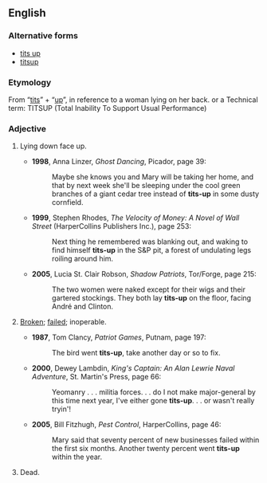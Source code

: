 ==English==

===Alternative forms===
* [[tits up]]
* [[titsup]]

===Etymology===
From “[[tits]]” + “[[up]]”, in reference to a woman lying on her back.
or a Technical term:
TITSUP (Total Inability To Support Usual Performance)

===Adjective===
{{en-adj|-}}

# {{context|idiomatic|slang|usually of a woman|usually naked|lang=en}} Lying down face up.
#* '''1998''', Anna Linzer, ''Ghost Dancing'', Picador, page 39:
#*: Maybe she knows you and Mary will be taking her home, and that by next week she'll be sleeping under the cool green branches of a giant cedar tree instead of '''tits-up''' in some dusty cornfield.
#* '''1999''', Stephen Rhodes, ''The Velocity of Money: A Novel of Wall Street'' (HarperCollins Publishers Inc.), page 253:
#*: Next thing he remembered was blanking out, and waking to find himself '''tits-up''' in the S&P pit, a forest of undulating legs roiling around him.
#* '''2005''', Lucia St. Clair Robson, ''Shadow Patriots'', Tor/Forge, page 215:
#*: The two women were naked except for their wigs and their gartered stockings. They both lay '''tits-up''' on the floor, facing André and Clinton.
# {{context|idiomatic|slang|vulgar|lang=en}} [[broken|Broken]]; [[failed]]; inoperable.
#* '''1987''', Tom Clancy, ''Patriot Games'', Putnam, page 197:
#*: The bird went '''tits-up''', take another day or so to fix. 
#* '''2000''', Dewey Lambdin, ''King's Captain: An Alan Lewrie Naval Adventure'', St. Martin's Press, page 66:
#*: Yeomanry . . . militia forces. . . do I not make major-general by this time next year, I've either gone '''tits-up'''. . . or wasn't really tryin'! 
#* '''2005''', Bill Fitzhugh, ''Pest Control'', HarperCollins, page 46:
#*: Mary said that seventy percent of new businesses failed within the first six months. Another twenty percent went '''tits-up''' within the year.
# {{context|idiomatic|slang|vulgar|lang=en}} Dead.